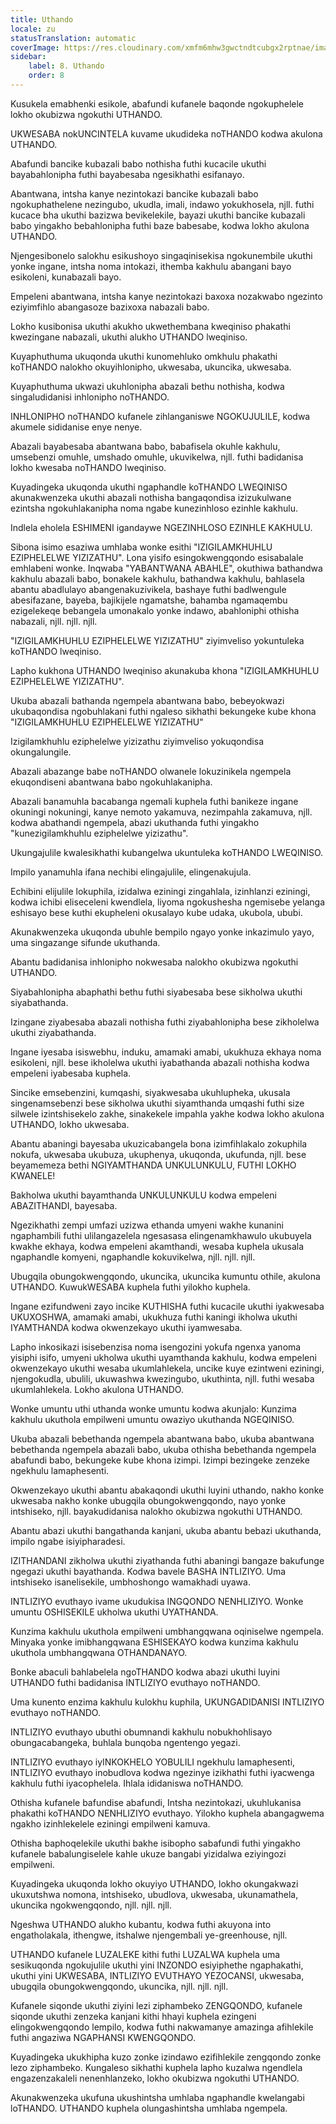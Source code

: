 ```yaml
---
title: Uthando
locale: zu
statusTranslation: automatic
coverImage: https://res.cloudinary.com/xmfm6mhw3gwctndtcubgx2rptnae/image/upload/v1740337243/small_cover_educacion_fundamental_a051170f1c.webp
sidebar:
    label: 8. Uthando
    order: 8
---
```

Kusukela emabhenki esikole, abafundi kufanele baqonde ngokuphelele lokho okubizwa ngokuthi UTHANDO.

UKWESABA nokUNCINTELA kuvame ukudideka noTHANDO kodwa akulona UTHANDO.

Abafundi bancike kubazali babo nothisha futhi kucacile ukuthi bayabahlonipha futhi bayabesaba ngesikhathi esifanayo.

Abantwana, intsha kanye nezintokazi bancike kubazali babo ngokuphathelene nezingubo, ukudla, imali, indawo yokukhosela, njll. futhi kucace bha ukuthi bazizwa bevikelekile, bayazi ukuthi bancike kubazali babo yingakho bebahlonipha futhi baze babesabe, kodwa lokho akulona UTHANDO.

Njengesibonelo salokhu esikushoyo singaqinisekisa ngokunembile ukuthi yonke ingane, intsha noma intokazi, ithemba kakhulu abangani bayo esikoleni, kunabazali bayo.

Empeleni abantwana, intsha kanye nezintokazi baxoxa nozakwabo ngezinto eziyimfihlo abangasoze bazixoxa nabazali babo.

Lokho kusibonisa ukuthi akukho ukwethembana kweqiniso phakathi kwezingane nabazali, ukuthi alukho UTHANDO lweqiniso.

Kuyaphuthuma ukuqonda ukuthi kunomehluko omkhulu phakathi koTHANDO nalokho okuyihlonipho, ukwesaba, ukuncika, ukwesaba.

Kuyaphuthuma ukwazi ukuhlonipha abazali bethu nothisha, kodwa singaludidanisi inhlonipho noTHANDO.

INHLONIPHO noTHANDO kufanele zihlanganiswe NGOKUJULILE, kodwa akumele sididanise enye nenye.

Abazali bayabesaba abantwana babo, babafisela okuhle kakhulu, umsebenzi omuhle, umshado omuhle, ukuvikelwa, njll. futhi badidanisa lokho kwesaba noTHANDO lweqiniso.

Kuyadingeka ukuqonda ukuthi ngaphandle koTHANDO LWEQINISO akunakwenzeka ukuthi abazali nothisha bangaqondisa izizukulwane ezintsha ngokuhlakanipha noma ngabe kunezinhloso ezinhle kakhulu.

Indlela eholela ESHIMENI igandaywe NGEZINHLOSO EZINHLE KAKHULU.

Sibona isimo esaziwa umhlaba wonke esithi "IZIGILAMKHUHLU EZIPHELELWE YIZIZATHU". Lona yisifo esingokwengqondo esisabalale emhlabeni wonke. Inqwaba "YABANTWANA ABAHLE", okuthiwa bathandwa kakhulu abazali babo, bonakele kakhulu, bathandwa kakhulu, bahlasela abantu abadlulayo abangenakuzivikela, bashaye futhi badlwengule abesifazane, bayeba, bajikijele ngamatshe, bahamba ngamaqembu ezigelekeqe bebangela umonakalo yonke indawo, abahloniphi othisha nabazali, njll. njll. njll.

"IZIGILAMKHUHLU EZIPHELELWE YIZIZATHU" ziyimveliso yokuntuleka koTHANDO lweqiniso.

Lapho kukhona UTHANDO lweqiniso akunakuba khona "IZIGILAMKHUHLU EZIPHELELWE YIZIZATHU".

Ukuba abazali bathanda ngempela abantwana babo, bebeyokwazi ukubaqondisa ngobuhlakani futhi ngaleso sikhathi bekungeke kube khona "IZIGILAMKHUHLU EZIPHELELWE YIZIZATHU"

Izigilamkhuhlu eziphelelwe yizizathu ziyimveliso yokuqondisa okungalungile.

Abazali abazange babe noTHANDO olwanele lokuzinikela ngempela ekuqondiseni abantwana babo ngokuhlakanipha.

Abazali banamuhla bacabanga ngemali kuphela futhi banikeze ingane okuningi nokuningi, kanye nemoto yakamuva, nezimpahla zakamuva, njll. kodwa abathandi ngempela, abazi ukuthanda futhi yingakho "kunezigilamkhuhlu eziphelelwe yizizathu".

Ukungajulile kwalesikhathi kubangelwa ukuntuleka koTHANDO LWEQINISO.

Impilo yanamuhla ifana nechibi elingajulile, elingenakujula.

Echibini elijulile lokuphila, izidalwa eziningi zingahlala, izinhlanzi eziningi, kodwa ichibi eliseceleni kwendlela, liyoma ngokushesha ngemisebe yelanga eshisayo bese kuthi ekupheleni okusalayo kube udaka, ukubola, ububi.

Akunakwenzeka ukuqonda ubuhle bempilo ngayo yonke inkazimulo yayo, uma singazange sifunde ukuthanda.

Abantu badidanisa inhlonipho nokwesaba nalokho okubizwa ngokuthi UTHANDO.

Siyabahlonipha abaphathi bethu futhi siyabesaba bese sikholwa ukuthi siyabathanda.

Izingane ziyabesaba abazali nothisha futhi ziyabahlonipha bese zikholelwa ukuthi ziyabathanda.

Ingane iyesaba isiswebhu, induku, amamaki amabi, ukukhuza ekhaya noma esikoleni, njll. bese ikholelwa ukuthi iyabathanda abazali nothisha kodwa empeleni iyabesaba kuphela.

Sincike emsebenzini, kumqashi, siyakwesaba ukuhlupheka, ukusala singenamsebenzi bese sikholwa ukuthi siyamthanda umqashi futhi size silwele izintshisekelo zakhe, sinakekele impahla yakhe kodwa lokho akulona UTHANDO, lokho ukwesaba.

Abantu abaningi bayesaba ukuzicabangela bona izimfihlakalo zokuphila nokufa, ukwesaba ukubuza, ukuphenya, ukuqonda, ukufunda, njll. bese beyamemeza bethi NGIYAMTHANDA UNKULUNKULU, FUTHI LOKHO KWANELE!

Bakholwa ukuthi bayamthanda UNKULUNKULU kodwa empeleni ABAZITHANDI, bayesaba.

Ngezikhathi zempi umfazi uzizwa ethanda umyeni wakhe kunanini ngaphambili futhi ulilangazelela ngesasasa elingenamkhawulo ukubuyela kwakhe ekhaya, kodwa empeleni akamthandi, wesaba kuphela ukusala ngaphandle komyeni, ngaphandle kokuvikelwa, njll. njll. njll.

Ubugqila obungokwengqondo, ukuncika, ukuncika kumuntu othile, akulona UTHANDO. KuwukWESABA kuphela futhi yilokho kuphela.

Ingane ezifundweni zayo incike KUTHISHA futhi kucacile ukuthi iyakwesaba UKUXOSHWA, amamaki amabi, ukukhuza futhi kaningi ikholwa ukuthi IYAMTHANDA kodwa okwenzekayo ukuthi iyamwesaba.

Lapho inkosikazi isisebenzisa noma isengozini yokufa ngenxa yanoma yisiphi isifo, umyeni ukholwa ukuthi uyamthanda kakhulu, kodwa empeleni okwenzekayo ukuthi wesaba ukumlahlekela, uncike kuye ezintweni eziningi, njengokudla, ubulili, ukuwashwa kwezingubo, ukuthinta, njll. futhi wesaba ukumlahlekela. Lokho akulona UTHANDO.

Wonke umuntu uthi uthanda wonke umuntu kodwa akunjalo: Kunzima kakhulu ukuthola empilweni umuntu owaziyo ukuthanda NGEQINISO.

Ukuba abazali bebethanda ngempela abantwana babo, ukuba abantwana bebethanda ngempela abazali babo, ukuba othisha bebethanda ngempela abafundi babo, bekungeke kube khona izimpi. Izimpi bezingeke zenzeke ngekhulu lamaphesenti.

Okwenzekayo ukuthi abantu abakaqondi ukuthi luyini uthando, nakho konke ukwesaba nakho konke ubugqila obungokwengqondo, nayo yonke intshiseko, njll. bayakudidanisa nalokho okubizwa ngokuthi UTHANDO.

Abantu abazi ukuthi bangathanda kanjani, ukuba abantu bebazi ukuthanda, impilo ngabe isiyipharadesi.

IZITHANDANI zikholwa ukuthi ziyathanda futhi abaningi bangaze bakufunge ngegazi ukuthi bayathanda. Kodwa bavele BASHA INTLIZIYO. Uma intshiseko isanelisekile, umbhoshongo wamakhadi uyawa.

INTLIZIYO evuthayo ivame ukudukisa INGQONDO NENHLIZIYO. Wonke umuntu OSHISEKILE ukholwa ukuthi UYATHANDA.

Kunzima kakhulu ukuthola empilweni umbhangqwana oqiniselwe ngempela. Minyaka yonke imibhangqwana ESHISEKAYO kodwa kunzima kakhulu ukuthola umbhangqwana OTHANDANAYO.

Bonke abaculi bahlabelela ngoTHANDO kodwa abazi ukuthi luyini UTHANDO futhi badidanisa INTLIZIYO evuthayo noTHANDO.

Uma kunento enzima kakhulu kulokhu kuphila, UKUNGADIDANISI INTLIZIYO evuthayo noTHANDO.

INTLIZIYO evuthayo ubuthi obumnandi kakhulu nobukhohlisayo obungacabangeka, buhlala bunqoba ngentengo yegazi.

INTLIZIYO evuthayo iyINKOKHELO YOBULILI ngekhulu lamaphesenti, INTLIZIYO evuthayo inobudlova kodwa ngezinye izikhathi futhi iyacwenga kakhulu futhi iyacophelela. Ihlala ididaniswa noTHANDO.

Othisha kufanele bafundise abafundi, Intsha nezintokazi, ukuhlukanisa phakathi koTHANDO NENHLIZIYO evuthayo. Yilokho kuphela abangagwema ngakho izinhlekelele eziningi empilweni kamuva.

Othisha baphoqelekile ukuthi bakhe isibopho sabafundi futhi yingakho kufanele babalungiselele kahle ukuze bangabi yizidalwa eziyingozi empilweni.

Kuyadingeka ukuqonda lokho okuyiyo UTHANDO, lokho okungakwazi ukuxutshwa nomona, intshiseko, ubudlova, ukwesaba, ukunamathela, ukuncika ngokwengqondo, njll. njll. njll.

Ngeshwa UTHANDO alukho kubantu, kodwa futhi akuyona into engatholakala, ithengwe, itshalwe njengembali ye-greenhouse, njll.

UTHANDO kufanele LUZALEKE kithi futhi LUZALWA kuphela uma sesikuqonda ngokujulile ukuthi yini INZONDO esiyiphethe ngaphakathi, ukuthi yini UKWESABA, INTLIZIYO EVUTHAYO YEZOCANSI, ukwesaba, ubugqila obungokwengqondo, ukuncika, njll. njll. njll.

Kufanele siqonde ukuthi ziyini lezi ziphambeko ZENGQONDO, kufanele siqonde ukuthi zenzeka kanjani kithi hhayi kuphela ezingeni elingokwengqondo lempilo, kodwa futhi nakwamanye amazinga afihlekile futhi angaziwa NGAPHANSI KWENGQONDO.

Kuyadingeka ukukhipha kuzo zonke izindawo ezifihlekile zengqondo zonke lezo ziphambeko. Kungaleso sikhathi kuphela lapho kuzalwa ngendlela engazenzakaleli nenenhlanzeko, lokho okubizwa ngokuthi UTHANDO.

Akunakwenzeka ukufuna ukushintsha umhlaba ngaphandle kwelangabi loTHANDO. UTHANDO kuphela olungashintsha umhlaba ngempela.


